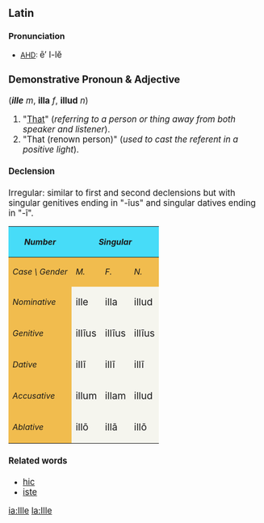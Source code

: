==Latin==
===Pronunciation===
*[[AHD]]: <big> &#275;&prime; l-l&#277; 

===Demonstrative Pronoun & Adjective===
(<i>'''ille'''</i> ''m'', '''illa''' ''f'', '''illud''' ''n'')
# "[[That]]" (''referring to a person or thing away from both speaker and listener'').
# "That (renown person)" (''used to cast the referent in a positive light'').

====Declension====
Irregular: similar to first and second declensions but with singular genitives ending in "-&#299;us" and singular datives ending in "-&#299;".
{| cellpadding="5" border="1"
!style="background:#47DCF8;"| ''Number''
!style="background:#47DCF8;" colspan=3| ''Singular''
|
!style="background:#47DCF8;" colspan=3| ''Plural''
|-
!style="background:#F1BC4E;"|''Case \ Gender''
!style="background:#F1BC4E;"| ''M.''
!style="background:#F1BC4E;"| ''F.''
!style="background:#F1BC4E;"| ''N.''
|
!style="background:#F1BC4E;"| ''MM.''
!style="background:#F1BC4E;"| ''FF.''
!style="background:#F1BC4E;"| ''NN.''
|-
!style="background:#F1BC4E;"| ''Nominative''
|style="background:#F5F5EE;"| <big>ille  
|style="background:#F5F5EE;"| <big>illa
|style="background:#F5F5EE;"| <big>illud
|
|style="background:#F5F5EE;"| <big>ill&#299;
|style="background:#F5F5EE;"| <big>illae
|style="background:#F5F5EE;"| <big>illa
|-
!style="background:#F1BC4E;"| ''Genitive''
|style="background:#F5F5EE;"| <big>ill&#299;us 
|style="background:#F5F5EE;"| <big>ill&#299;us
|style="background:#F5F5EE;"| <big>ill&#299;us
|
|style="background:#F5F5EE;"| <big>ill&#333;rum 
|style="background:#F5F5EE;"| <big>ill&#257;rum

|style="background:#F5F5EE;"| <big>ill&#333;rum
|-
!style="background:#F1BC4E;"| ''Dative''
|style="background:#F5F5EE;"| <big>ill&#299; 
|style="background:#F5F5EE;"| <big>ill&#299;
|style="background:#F5F5EE;"| <big>ill&#299;
|
|style="background:#F5F5EE;"| <big>ill&#299;s
|style="background:#F5F5EE;"| <big>ill&#299;s 
|style="background:#F5F5EE;"| <big>ill&#299;s
|-
!style="background:#F1BC4E;"| ''Accusative''
|style="background:#F5F5EE;"| <big>illum
|style="background:#F5F5EE;"| <big>illam
|style="background:#F5F5EE;"| <big>illud
|
|style="background:#F5F5EE;"| <big>ill&#333;s 
|style="background:#F5F5EE;"| <big>ill&#257;s
|style="background:#F5F5EE;"| <big>illa
|-
!style="background:#F1BC4E;"| ''Ablative''
|style="background:#F5F5EE;"| <big>ill&#333; 
|style="background:#F5F5EE;"| <big>ill&#257;
|style="background:#F5F5EE;"| <big>ill&#333;
|
|style="background:#F5F5EE;"| <big>ill&#299;s
|style="background:#F5F5EE;"| <big>ill&#299;s
|style="background:#F5F5EE;"| <big>ill&#299;s
|}

====Related words====
*[[hic]]
*[[iste]]

[[ia:Ille]]
[[la:Ille]]